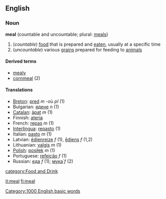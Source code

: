 ==English==
===Noun===
'''meal''' (countable and uncountable; plural: [[meals]])

# (''countable'') [[food]] that is prepared and [[eat]]en, usually at a specific time
# (''uncountable'') various [[grain]]s prepared for feeding to [[animal]]s

====Derived terms====
*[[mealy]]
*[[cornmeal]] (2)

====Translations====
*[[Breton]]: [[pred]] ''m'' -où ''pl'' (1)
*Bulgarian: [[ядене]] ''n'' (1)
*[[Catalan]]: [[àpat]] ''m'' (1)
*Finnish: [[ateria]]
*French: [[repas]] ''m'' (1)
*[[Interlingua]]: [[repasto]] (1)
*Italian: [[pasto]] ''m'' (1)
*Latvian: [[ēdienreize]] ''f'' (1), [[ēdiens]] ''f'' (1,2)
*Lithuanian: [[valgis]] ''m'' (1)
*[[Polish]]: [[posiłek]] ''m'' (1)
*Portuguese: [[refeição]] ''f'' (1)
*Russian: [[еда]] ''f'' (1); [[мука|мука́]] ''f'' (2)

[[category:Food and Drink]]

[[Category:1000 English basic words]]

[[it:meal]]
[[fi:meal]]